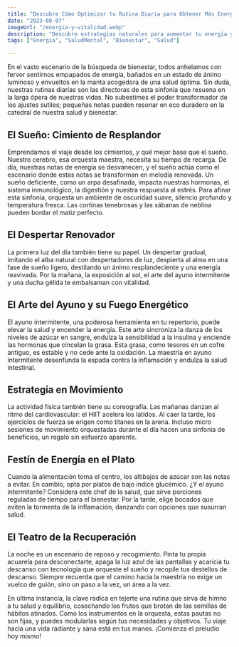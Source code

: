 ```yaml
---
title: "Descubre Cómo Optimizar tu Rutina Diaria para Obtener Más Energía y Vitalidad"
date: "2023-08-07"
imageUrl: "/energia-y-vitalidad.webp"
description: "Descubre estrategias naturales para aumentar tu energía y vitalidad. Desde la dieta hasta la actividad física, exploramos cómo pequeños cambios pueden tener un gran impacto en tu nivel de energía diario."
tags: ["Energia", "SaludMental", "Bienestar", "Salud"]

---
```

<CustomImage
  src="https://raw.githubusercontent.com/sebiten/posts/main/images/energia-y-vitalidad.webp"
  alt="Descubre Cómo Optimizar tu Rutina Diaria para Obtener Más Energía y Vitalidad"
/>

En el vasto escenario de la búsqueda de bienestar, todos anhelamos con fervor sentirnos empapados de energía, bañados en un estado de ánimo luminoso y envueltos en la manta acogedora de una salud óptima. Sin duda, nuestras rutinas diarias son las directoras de esta sinfonía que resuena en la larga ópera de nuestras vidas. No subestimes el poder transformador de los ajustes sutiles; pequeñas notas pueden resonar en eco duradero en la catedral de nuestra salud y bienestar.

## **El Sueño: Cimiento de Resplandor**

Emprendamos el viaje desde los cimientos, y qué mejor base que el sueño. Nuestro cerebro, esa orquesta maestra, necesita su tiempo de recarga. De día, nuestras notas de energía se desvanecen, y el sueño actúa como el escenario donde estas notas se transforman en melodía renovada. Un sueño deficiente, como un arpa desafinada, impacta nuestras hormonas, el sistema inmunológico, la digestión y nuestra respuesta al estrés. Para afinar esta sinfonía, orquesta un ambiente de oscuridad suave, silencio profundo y temperatura fresca. Las cortinas tenebrosas y las sábanas de neblina pueden bordar el matiz perfecto.

## **El Despertar Renovador**

La primera luz del día también tiene su papel. Un despertar gradual, imitando el alba natural con despertadores de luz, despierta al alma en una fase de sueño ligero, destilando un ánimo resplandeciente y una energía reavivada. Por la mañana, la exposición al sol, el arte del ayuno intermitente y una ducha gélida te embalsaman con vitalidad.

## **El Arte del Ayuno y su Fuego Energético**

El ayuno intermitente, una poderosa herramienta en tu repertorio, puede elevar la salud y encender la energía. Este arte sincroniza la danza de los niveles de azúcar en sangre, endulza la sensibilidad a la insulina y enciende las hormonas que cincelan la grasa. Esta grasa, como tesoros en un cofre antiguo, es estable y no cede ante la oxidación. La maestría en ayuno intermitente desenfunda la espada contra la inflamación y endulza la salud intestinal.

## **Estrategia en Movimiento**

La actividad física también tiene su coreografía. Las mañanas danzan al ritmo del cardiovascular: el HIIT acelera los latidos. Al caer la tarde, los ejercicios de fuerza se erigen como titanes en la arena. Incluso micro sesiones de movimiento orquestadas durante el día hacen una sinfonía de beneficios, un regalo sin esfuerzo aparente.

## **Festín de Energía en el Plato**

Cuando la alimentación toma el centro, los altibajos de azúcar son las notas a evitar. En cambio, opta por platos de bajo índice glucémico. ¿Y el ayuno intermitente? Considera este chef de la salud, que sirve porciones reguladas de tiempo para el bienestar. Por la tarde, elige bocados que eviten la tormenta de la inflamación, danzando con opciones que susurran salud.

## **El Teatro de la Recuperación**

La noche es un escenario de reposo y recogimiento. Pinta tu propia acuarela para desconectarte, apaga la luz azul de las pantallas y acaricia tu descanso con tecnología que orqueste el sueño y recopile tus destellos de descanso. Siempre recuerda que el camino hacia la maestría no exige un vuelco de guión, sino un paso a la vez, un área a la vez.

En última instancia, la clave radica en tejerte una rutina que sirva de himno a tu salud y equilibrio, cosechando los frutos que brotan de las semillas de hábitos atinados. Como los instrumentos en la orquesta, estas pautas no son fijas, y puedes modularlas según tus necesidades y objetivos. Tu viaje hacia una vida radiante y sana está en tus manos. ¡Comienza el preludio hoy mismo!

<RandomLinks/>
